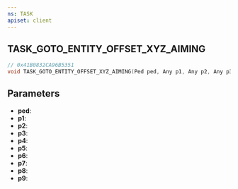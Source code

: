 ```yaml
---
ns: TASK
apiset: client
---
```

## TASK_GOTO_ENTITY_OFFSET_XYZ_AIMING

```c
// 0x41B0832CA96B5351
void TASK_GOTO_ENTITY_OFFSET_XYZ_AIMING(Ped ped, Any p1, Any p2, Any p3, Any p4, Any p5, Any p6, Any p7, Any p8, Any p9);
```


## Parameters
* **ped**:
* **p1**:
* **p2**:
* **p3**:
* **p4**:
* **p5**:
* **p6**:
* **p7**:
* **p8**:
* **p9**: